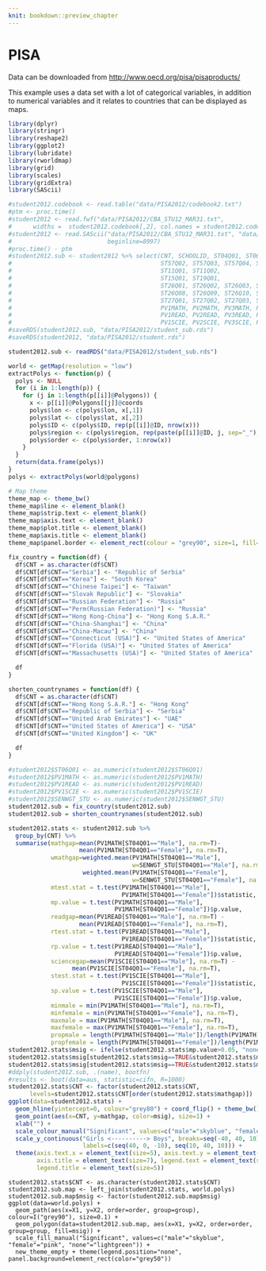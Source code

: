 ```yaml
---
knit: bookdown::preview_chapter
---
```


# PISA

Data can be downloaded from [http://www.oecd.org/pisa/pisaproducts/](http://www.oecd.org/pisa/pisaproducts/database-cbapisa2012.htm)

This example uses a data set with a lot of categorical variables, in addition to numerical variables and it relates to countries that can be displayed as maps.


```r
library(dplyr)
library(stringr)
library(reshape2)
library(ggplot2)
library(lubridate)
library(rworldmap)
library(grid)    
library(scales)
library(gridExtra)
library(SAScii)
```

```r
#student2012.codebook <- read.table("data/PISA2012/codebook2.txt")
#ptm <- proc.time()
#student2012 <- read.fwf("data/PISA2012/CBA_STU12_MAR31.txt",
#      widths =  student2012.codebook[,2], col.names = student2012.codebook[,1], n=10) 
#student2012 <- read.SAScii("data/PISA2012/CBA_STU12_MAR31.txt", "data/PISA2012/PISA2012_SAS_CBA_student.sas",
#                           beginline=8997)
#proc.time() - ptm
#student2012.sub <- student2012 %>% select(CNT, SCHOOLID, ST04Q01, ST06Q01, ST57Q01, 
#                                          ST57Q02, ST57Q03, ST57Q04, ST57Q05, ST57Q06, 
#                                          ST11Q01, ST11Q02,
#                                          ST15Q01, ST19Q01,
#                                          ST26Q01, ST26Q02, ST26Q03, ST26Q04, ST26Q05, ST26Q06, ST26Q07, 
#                                          ST26Q08, ST26Q09, ST26Q10, ST26Q11, ST26Q12, ST26Q13, ST26Q14, 
#                                          ST27Q01, ST27Q02, ST27Q03, ST27Q04, ST27Q05, ST28Q01,
#                                          PV1MATH, PV2MATH, PV3MATH, PV4MATH, PV5MATH, 
#                                          PV1READ, PV2READ, PV3READ, PV4READ, PV5READ, 
#                                          PV1SCIE, PV2SCIE, PV3SCIE, PV4SCIE, PV5SCIE, SENWGT_STU)
#saveRDS(student2012.sub, "data/PISA2012/student_sub.rds")
#saveRDS(student2012, "data/PISA2012/student.rds")

student2012.sub <- readRDS("data/PISA2012/student_sub.rds")
```

```r
world <- getMap(resolution = "low")
extractPolys <- function(p) {
  polys <- NULL
  for (i in 1:length(p)) {
    for (j in 1:length(p[[i]]@Polygons)) {
      x <- p[[i]]@Polygons[[j]]@coords
      polys$lon <- c(polys$lon, x[,1])
      polys$lat <- c(polys$lat, x[,2])
      polys$ID <- c(polys$ID, rep(p[[i]]@ID, nrow(x)))
      polys$region <- c(polys$region, rep(paste(p[[i]]@ID, j, sep="_"), nrow(x)))
      polys$order <- c(polys$order, 1:nrow(x))
    }
  }
  return(data.frame(polys))
}
polys <- extractPolys(world@polygons)

# Map theme
theme_map <- theme_bw()
theme_map$line <- element_blank()
theme_map$strip.text <- element_blank()
theme_map$axis.text <- element_blank()
theme_map$plot.title <- element_blank()
theme_map$axis.title <- element_blank()
theme_map$panel.border <- element_rect(colour = "grey90", size=1, fill=NA)
```

```r
fix_country = function(df) {
  df$CNT = as.character(df$CNT)
  df$CNT[df$CNT=="Serbia"] <- "Republic of Serbia"
  df$CNT[df$CNT=="Korea"] <- "South Korea"
  df$CNT[df$CNT=="Chinese Taipei"] <- "Taiwan"
  df$CNT[df$CNT=="Slovak Republic"] <- "Slovakia"
  df$CNT[df$CNT=="Russian Federation"] <- "Russia"
  df$CNT[df$CNT=="Perm(Russian Federation)"] <- "Russia"
  df$CNT[df$CNT=="Hong Kong-China"] <- "Hong Kong S.A.R."
  df$CNT[df$CNT=="China-Shanghai"] <- "China"
  df$CNT[df$CNT=="China-Macau"] <- "China"
  df$CNT[df$CNT=="Connecticut (USA)"] <- "United States of America"
  df$CNT[df$CNT=="Florida (USA)"] <- "United States of America"
  df$CNT[df$CNT=="Massachusetts (USA)"] <- "United States of America"

  df
}

shorten_countrynames = function(df) {
  df$CNT = as.character(df$CNT)
  df$CNT[df$CNT=="Hong Kong S.A.R."] <- "Hong Kong"
  df$CNT[df$CNT=="Republic of Serbia"] <- "Serbia"
  df$CNT[df$CNT=="United Arab Emirates"] <- "UAE"
  df$CNT[df$CNT=="United States of America"] <- "USA"
  df$CNT[df$CNT=="United Kingdom"] <- "UK"

  df
}

#student2012$ST06Q01 <- as.numeric(student2012$ST06Q01)
#student2012$PV1MATH <- as.numeric(student2012$PV1MATH)
#student2012$PV1READ <- as.numeric(student2012$PV1READ)
#student2012$PV1SCIE <- as.numeric(student2012$PV1SCIE)
#student2012$SENWGT_STU <- as.numeric(student2012$SENWGT_STU)
student2012.sub = fix_country(student2012.sub)
student2012.sub = shorten_countrynames(student2012.sub)
```

```r
student2012.stats <- student2012.sub %>% 
  group_by(CNT) %>%
  summarise(mathgap=mean(PV1MATH[ST04Q01=="Male"], na.rm=T)-
                    mean(PV1MATH[ST04Q01=="Female"], na.rm=T),
            wmathgap=weighted.mean(PV1MATH[ST04Q01=="Male"], 
                                   w=SENWGT_STU[ST04Q01=="Male"], na.rm=T)-
                     weighted.mean(PV1MATH[ST04Q01=="Female"],
                                   w=SENWGT_STU[ST04Q01=="Female"], na.rm=T),
            mtest.stat = t.test(PV1MATH[ST04Q01=="Male"],
                                PV1MATH[ST04Q01=="Female"])$statistic, 
            mp.value = t.test(PV1MATH[ST04Q01=="Male"],
                              PV1MATH[ST04Q01=="Female"])$p.value,
            readgap=mean(PV1READ[ST04Q01=="Male"], na.rm=T) -
                    mean(PV1READ[ST04Q01=="Female"], na.rm=T),
            rtest.stat = t.test(PV1READ[ST04Q01=="Male"],
                                PV1READ[ST04Q01=="Female"])$statistic, 
            rp.value = t.test(PV1READ[ST04Q01=="Male"], 
                              PV1READ[ST04Q01=="Female"])$p.value,
            sciencegap=mean(PV1SCIE[ST04Q01=="Male"], na.rm=T) -
                  mean(PV1SCIE[ST04Q01=="Female"], na.rm=T),
            stest.stat = t.test(PV1SCIE[ST04Q01=="Male"],
                                PV1SCIE[ST04Q01=="Female"])$statistic, 
            sp.value = t.test(PV1SCIE[ST04Q01=="Male"],
                              PV1SCIE[ST04Q01=="Female"])$p.value,         
            minmale = min(PV1MATH[ST04Q01=="Male"], na.rm=T), 
            minfemale = min(PV1MATH[ST04Q01=="Female"], na.rm=T), 
            maxmale = max(PV1MATH[ST04Q01=="Male"], na.rm=T), 
            maxfemale = max(PV1MATH[ST04Q01=="Female"], na.rm=T), 
            propmale = length(PV1MATH[ST04Q01=="Male"])/length(PV1MATH), 
            propfemale = length(PV1MATH[ST04Q01=="Female"])/length(PV1MATH))
student2012.stats$msig <- ifelse(student2012.stats$mp.value>0.05, "none", TRUE)
student2012.stats$msig[student2012.stats$msig==TRUE&student2012.stats$mtest.stat>0] <- "male"
student2012.stats$msig[student2012.stats$msig==TRUE&student2012.stats$mtest.stat<0] <- "female"
#ddply(student2012.sub, .(name), bootfn)
#results <- boot(data=aus, statistic=cifn, R=1000)
student2012.stats$CNT <- factor(student2012.stats$CNT, 
      levels=student2012.stats$CNT[order(student2012.stats$mathgap)])
ggplot(data=student2012.stats) + 
  geom_hline(yintercept=0, colour="grey80") + coord_flip() + theme_bw() + 
  geom_point(aes(x=CNT, y=mathgap, color=msig), size=1) + 
  xlab("") +  
  scale_colour_manual("Significant", values=c("male"="skyblue", "female"="pink", "none"="lightgreen")) +
  scale_y_continuous("Girls <----------> Boys", breaks=seq(-40, 40, 10), limits=c(-45, 45), 
                     labels=c(seq(40, 0, -10), seq(10, 40, 10))) + 
  theme(axis.text.x = element_text(size=5), axis.text.y = element_text(size=5), 
        axis.title = element_text(size=7), legend.text = element_text(size=5),
        legend.title = element_text(size=5))
```

```
student2012.stats$CNT <- as.character(student2012.stats$CNT)
student2012.sub.map <- left_join(student2012.stats, world.polys)
student2012.sub.map$msig <- factor(student2012.sub.map$msig)
ggplot(data=world.polys) + 
  geom_path(aes(x=X1, y=X2, order=order, group=group), colour=I("grey90"), size=0.1) + 
  geom_polygon(data=student2012.sub.map, aes(x=X1, y=X2, order=order, group=group, fill=msig)) +
  scale_fill_manual("Significant", values=c("male"="skyblue", "female"="pink", "none"="lightgreen")) +
  new_theme_empty + theme(legend.position="none", panel.background=element_rect(color="grey50"))
```

